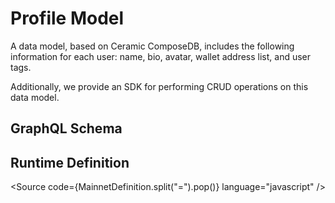 

# Profile Model

A data model, based on Ceramic ComposeDB, includes the following information for each user: name, bio, avatar, wallet address list, and user tags. 

Additionally, we provide an SDK for performing CRUD operations on this data model.

## GraphQL Schema
<Source code={ProfileSchema} language="graphql" />

## Runtime Definition 
<Source code={MainnetDefinition.split("=").pop()} language="javascript" />
